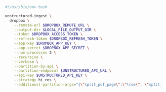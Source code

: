 ```bash CLI
#!/usr/bin/env bash

unstructured-ingest \
  dropbox \
    --remote-url $DROPBOX_REMOTE_URL \
    --output-dir $LOCAL_FILE_OUTPUT_DIR \
    --token $DROPBOX_ACCESS_TOKEN \
    --refresh-token $DROPBOX_REFRESH_TOKEN \
    --app-key $DROPBOX_APP_KEY \
    --app-secret $DROPBOX_APP_SECRET \
    --num-processes 2 \
    --recursive \
    --verbose \
    --partition-by-api \
    --partition-endpoint $UNSTRUCTURED_API_URL \
    --api-key $UNSTRUCTURED_API_KEY \
    --strategy hi_res \
    --additional-partition-args="{\"split_pdf_page\":\"true\", \"split_pdf_allow_failed\":\"true\", \"split_pdf_concurrency_level\": 15}" \
```

